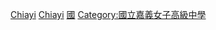 {{Catnav|人物|校友|中等學校校友|臺灣中等學校校友|台灣國立高級中學校友}}
[[Category:台灣國立普通型高級中等學校校友|Chiayi]]
[[Category:嘉義市中學校友|Chiayi]]
[[Category:臺灣女子中學校友|國]]
[[Category:國立嘉義女子高級中學|Category:國立嘉義女子高級中學]]